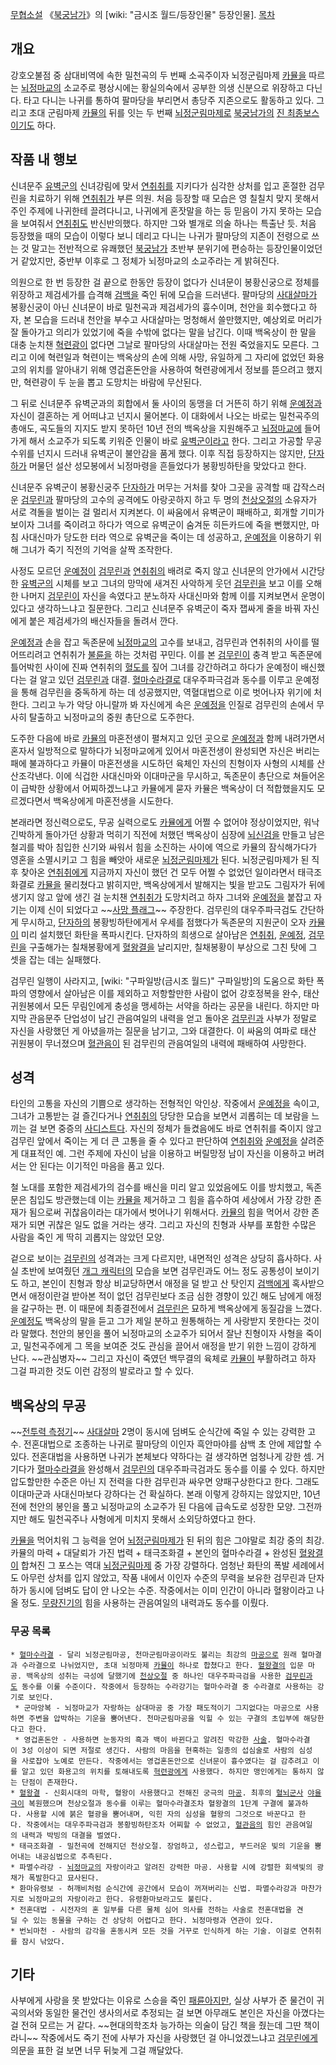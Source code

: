 [[무협소설]] 《[[북궁남가]]》의 [wiki: "금시조 월드/등장인물" 등장인물].
[[목차]]
== 개요 ==
강호오불점 중 삼대비역에 속한 밀천곡의 두 번째 소곡주이자 뇌정군림마제 [[카뮬]]을 따르는 [[뇌정마교]]의 소교주로 평상시에는 황실의숙에서 공부한 의생 신분으로 위장하고 다닌다. 타고 다니는 나귀를 통하여 팔마당을 부리면서 총당주 지존으로도 활동하고 있다. 그리고 초대 군림마제 [[카뮬]]의 뒤를 잇는 두 번째 [[뇌정군림마제]]로 [[북궁남가]]의 [[진 최종보스]]이기도 하다.

== 작품 내 행보 ==
신녀문주 [[유벽군]]의 신녀강림에 맞서 [[연취취]]를 지키다가 심각한 상처를 입고 혼절한 검무린을 치료하기 위해 [[연취취]]가 부른 의원. 처음 등장할 때 모습은 영 칠칠치 맞지 못해서 주인 주제에 나귀한테 끌려다니고, 나귀에게 혼잣말을 하는 등 믿음이 가지 못하는 모습을 보여줘서 [[연취취]]도 반신반의했다. 하지만 그와 별개로 의술 하나는 특출난 듯. 처음 등장했을 때의 모습이 이렇다 보니 데리고 다니는 나귀가 팔마당의 지존이 전령으로 쓰는 것 말고는 전반적으로 유쾌했던 [[북궁남가]] 초반부 분위기에 편승하는 등장인물이었던 거 같았지만, 중반부 이후로 그 정체가 뇌정마교의 소교주라는 게 밝혀진다.

의원으로 한 번 등장한 걸 끝으로 한동안 등장이 없다가 신녀문이 봉황신궁으로 정체를 위장하고 제검세가를 습격해 [[검백]]을 죽인 뒤에 모습을 드러낸다. 팔마당의 [[사대살마]]가 봉황신궁이 아닌 신녀문이 바로 밀천곡과 제검세가의 흉수이며, 천안을 회수했다고 하자, 본 모습을 드러내 천안을 부수고 사대살마는 멍청해서 쓸만했지만, 예상외로 머리가 잘 돌아가고 의리가 있었기에 죽을 수밖에 없다는 말을 남긴다. 이때 백옥상이 한 말을 대충 눈치챈 [[혁련광]]이 없다면 그날로 팔마당의 사대살마는 전원 죽었을지도 모른다. 그리고 이에 혁련일과 혁련이는 백옥상의 손에 의해 사망, 유일하게 그 자리에 없었던 화용고의 위치를 알아내기 위해 영겁혼돈안을 사용하여 혁련광에게서 정보를 뜯으려고 했지만, 혁련광이 두 눈을 뽑고 도망치는 바람에 무산된다. 

그 뒤로 신녀문주 유벽군과의 회합에서 둘 사이의 동맹을 더 거뜬히 하기 위해 [[운예정]]과 자신이 결혼하는 게 어떠냐고 넌지시 물어본다. 이 대화에서 나오는 바로는 밀천곡주의 총애도, 곡도들의 지지도 받지 못하던 10년 전의 백옥상을 지원해주고 [[뇌정마교]]에 들어가게 해서 소교주가 되도록 키워준 인물이 바로 [[유벽군]]이라고 한다. 그리고 가공할 무공 수위를 넌지시 드러내 유벽군이 불안감을 품게 했다. 이후 직접 등장하지는 않지만, [[단자하]]가 머물던 설산 성모봉에서 뇌정마령을 흔들었다가 봉황빙하탄을 맞았다고 한다. 

신녀문주 유벽군이 봉황신궁주 [[단자하]]가 머무는 거처를 찾아 그곳을 공격할 때 갑작스러운 [[검무린]]과 팔마당의 고수의 공격에도 아랑곳하지 하고 두 명의 [[천상오절]]의 소유자가 서로 격돌을 벌이는 걸 멀리서 지켜본다. 이 싸움에서 유벽군이 패배하고, 회개할 기미가 보이자 그녀를 죽이려고 하다가 역으로 유벽군이 숨겨둔 히든카드에 죽을 뻔했지만, 마침 사대신마가 당도한 터라 역으로 유벽군을 죽이는 데 성공하고, [[운예정]]을 이용하기 위해 그녀가 죽기 직전의 기억을 살짝 조작한다.

사정도 모르던 [[운예정]]이 [[검무린]]과 [[연취취]]의 배려로 죽지 않고 신녀문의 안가에서 시간당한 [[유벽군]]의 시체를 보고 그녀의 망막에 새겨진 사악하게 웃던 [[검무린]]을 보고 이를 오해한 나머지 [[검무린]]이 자신을 속였다고 분노하자 사대신마와 함께 이를 지켜보면서 운명이 있다고 생각하느냐고 질문한다. 그리고 신녀문주 유벽군이 죽자 잽싸게 줄을 바꿔 자신에게 붙은 제검세가의 배신자들을 돌려서 깐다.

[[운예정]]과 손을 잡고 독존문에 [[뇌정마교]]의 고수를 보내고, 검무린과 연취취의 사이를 떨어뜨리려고 연취취가 [[불륜]]을 하는 것처럼 꾸민다. 이를 본 [[검무린]]이 충격 받고 독존문에 틀어박힌 사이에 진짜 연취취의 [[혈도]]를 짚어 그녀를 강간하려고 하다가 운예정이 배신했다는 걸 알고 있던 [[검무린]]과 대결. [[혈마수라결]]로 대우주파극검과 동수를 이루고 운예정을 통해 검무린을 중독하게 하는 데 성공했지만, 역혈대법으로 이로 벗어나자 위기에 처한다. 그리고 누가 악당 아니랄까 봐 자신에게 속은 [[운예정]]을 인질로 검무린의 손에서 무사히 탈출하고 뇌정마교의 중원 총단으로 도주한다.

도주한 다음에 바로 [[카뮬]]의 마혼전생이 펼쳐지고 있던 곳으로 [[운예정]]과 함께 내려가면서 혼자서 일방적으로 말하다가 뇌정마교에게 있어서 마혼전생이 완성되면 자신은 버리는 패에 불과하다고 카뮬이 마혼전생을 시도하던 육체인 자신의 친형이자 사형의 시체를 산산조각낸다. 이에 식겁한 사대신마와 이대마군을 무시하고, 독존문이 총단으로 쳐들어온 이 급박한 상황에서 어찌하겠느냐고 카뮬에게 묻자 카뮬은 백옥상이 더 적합했을지도 모르겠다면서 백옥상에게 마혼전생을 시도한다.

본래라면 정신력으로도, 무공 실력으로도 [[카뮬]]에게 어쩔 수 없어야 정상이었지만, 워낙 긴박하게 돌아가던 상황과 먹히기 직전에 처했던 백옥상이 심장에 [[뇌신검]]을 만들고 남은 철괴를 박아 침입한 신기와 싸워서 힘을 소진하는 사이에 역으로 카뮬의 잠식해가다가 영혼을 소멸시키고 그 힘을 빼앗아 새로운 [[뇌정군림마제]]가 된다. 뇌정군림마제가 된 직후 찾아온 [[연취취]]에게 지금까지 자신이 했던 건 모두 어쩔 수 없었던 일이라면서 태극조화결로 [[카뮬]]을 물리쳤다고 밝히지만, 백옥상에게서 발해지는 빛을 받고도 그림자가 뒤에 생기지 않고 앞에 생긴 걸 눈치챈 [[연취취]]가 도망치려고 하자 그녀와 [[운예정]]을 붙잡고 자기는 이제 신이 되었다고 ~~[[사망 플래그]]~~ 주장한다. 검무린의 대우주파극검도 간단하게 무시하고, [[단자하]]의 봉황빙하탄에게서 우세를 점했다가 독존문의 지원군이 오자 [[카뮬]]이 미리 설치했던 화탄을 폭파시킨다. 단자하의 희생으로 살아남은 [[연취취]], [[운예정]], [[검무린]]을 구출해가는 칠채봉황에게 [[혈왕결]]을 날리지만, 칠채봉황이 부상으로 그친 탓에 그 셋을 잡는 데는 실패했다.

검무린 일행이 사라지고, [wiki: "구파일방(금시조 월드)" 구파일방]의 도움으로 화탄 폭파의 영향에서 살아남은 이를 제외하고 저항할만한 사람이 없어 강호정복을 완수, 태산 귀원봉에서 모든 무림인에게 충성을 맹세하는 서약을 하라는 공문을 내린다. 하지만 마지막 관음문주 단업성이 남긴 관음여일의 내력을 얻고 돌아온 [[검무린]]과 사부가 정말로 자신을 사랑했던 게 아녔을까는 질문을 남기고, 그와 대결한다. 이 싸움의 여파로 태산 귀원봉이 무너졌으며 [[혈관음]]이 된 검무린의 관음여일의 내력에 패배하여 사망한다.

== 성격 ==
타인의 고통을 자신의 기쁨으로 생각하는 전형적인 악인상. 작중에서 [[운예정]]을 속이고, 그녀가 고통받는 걸 즐긴다거나 [[연취취]]의 당당한 모습을 보면서 괴롭히는 데 보람을 느끼는 걸 보면 중증의 [[사디스트]]다. 자신의 정체가 들켰음에도 바로 연취취를 죽이지 않고 검무린 앞에서 죽이는 게 더 큰 고통을 줄 수 있다고 판단하여 [[연취취]]와 [[운예정]]을 살려준 게 대표적인 예. 그런 주제에 자신이 남을 이용하고 버릴망정 남이 자신을 이용하고 버려서는 안 된다는 이기적인 마음을 품고 있다.

철 노대를 포함한 제검세가의 검수를 배신을 미리 알고 있었음에도 이를 방치했고, 독존문은 침입도 방관했는데 이는 [[카뮬]]을 제거하고 그 힘을 흡수하여 세상에서 가장 강한 존재가 됨으로써 귀찮음이라는 대가에서 벗어나기 위해서다. [[카뮬]]의 힘을 먹어서 강한 존재가 되면 귀찮은 일도 없을 거라는 생각. 그리고 자신의 친형과 사부를 포함한 수많은 사람을 죽인 게 딱히 괴롭지는 않았던 모양.

겉으로 보이는 [[검무린]]의 성격과는 크게 다르지만, 내면적인 성격은 상당히 흡사하다. 사실 초반에 보여줬던 [[개그 캐릭터]]의 모습을 보면 검무린과도 어느 정도 공통성이 보이기도 하고, 본인이 친형과 항상 비교당하면서 애정을 덜 받고 산 탓인지 [[검백]]에게 혹사받으면서 애정이란걸 받아본 적이 없던 검무린보다 조금 심한 경향이 있긴 해도 남에게 애정을 갈구하는 편. 이 때문에 최종결전에서 [[검무린]]은 묘하게 백옥상에게 동질감을 느꼈다. [[운예정]]도 백옥상의 말을 듣고 그가 제일 분하고 원통해하는 게 사랑받지 못한다는 것이라 말했다. 천안의 봉인을 풀어 뇌정마교의 소교주가 되어서 잘난 친형이자 사형을 죽이고, 밀천곡주에게 그 목을 보여준 것도 관심을 끌어서 애정을 받기 위한 느낌이 강하게 난다. ~~관심병자~~ 그리고 자신이 죽였던 백무결의 육체로 [[카뮬]]이 부활하려고 하자 그걸 파괴한 것도 이런 감정의 발로라고 할 수 있다.

== 백옥상의 무공 ==
~~[[전투력 측정기]]~~ [[사대살마]] 2명이 동시에 덤벼도 순식간에 죽일 수 있는 강력한 고수. 전혼대법으로 조종하는 나귀로 팔마당의 이인자 흑안마야를 삼백 초 안에 제압할 수 있다. 전혼대법을 사용하면 나귀가 본체보다 약하다는 걸 생각하면 엄청나게 강한 셈. 거기다가 [[혈마수라결]]을 완성해서 [[검무린]]의 대우주파극검과도 동수를 이룰 수 있다. 하지만 압도할만한 수준은 아닌 지 전력을 다한 검무린과 싸우면 양패구상한다고 한다. 그래도 이대마군과 사대신마보다 강하다는 건 확실하다. 본래 이렇게 강하지는 않았지만, 10년 전에 천안의 봉인을 풀고 뇌정마교의 소교주가 된 다음에 급속도로 성장한 모양. 그전까지만 해도 밀천곡주나 사형에게 미치지 못해서 소외당하였다고 한다.

[[카뮬]]을 먹어치워 그 능력을 얻어 [[뇌정군림마제]]가 된 뒤의 힘은 그야말로 최강 중의 최강. 카뮬의 마력 + 대달뢰가 가진 법력 + 태극조화결 + 본인의 혈마수라결 + 완성된 [[혈왕결]]이 합쳐진 그 포스는 역대 [[뇌정군림마제]] 중 가장 강렬하다. 엄청난 화탄의 폭발 세례에서도 아무런 상처를 입지 않았고, 작품 내에서 이인자 수준의 무력을 보유한 검무린과 단자하가 동시에 덤벼도 답이 안 나오는 수준. 작중에서는 이미 인간이 아니라 혈왕이라고 나올 정도. [[무량진기]]의 힘을 사용하는 관음여일의 내력과도 동수를 이뤘다.

=== 무공 목록 ===
 * [[혈마수라결]] - 달리 뇌정군림마공, 천마군림마공이라도 불리는 최강의 [[마공]]으로 원래 혈마결과 수라결으로 나뉘었지만, 초대 뇌정마제 [[카뮬]]이 하나로 합쳤다고 한다. [[혈왕결]]의 입문 마공. 백옥상의 성취는 극성에 달했기에 [[천상오절]] 중 하나인 대우주파극검을 사용한 [[검무린]]과도 동수를 이룰 수준이다. 작중에서 등장하는 수라강기는 혈마수라결 중 수라결로 사용하는 강기로 보인다.
  * 군마앙복 - 뇌정마교가 자랑하는 삼대마공 중 가장 패도적이기 그지없다는 마공으로 사용하면 주변을 압박하는 기운을 뿜어낸다. 천마군림마공을 익힐 수 있는 구결의 초입부에 해당한다고 한다. 
  * 영겁혼돈안 - 사용하면 눈동자의 흑과 백이 바뀐다고 알려진 막강한 [[사술]]. 혈마수라결이 3성 이상이 되면 저절로 생긴다. 사람의 마음을 현혹하는 일종의 섭심술로 사람의 심성을 사로잡아 노예로 만든다. 작중에서는 영겁혼돈안으로 신녀문이 흉수였다는 걸 감추려고 이를 알고 있던 화용고의 위치를 토해내도록 [[혁련광]]에게 사용했다. 하지만 맹인에게는 통하지 않는 단점이 존재한다.
 * [[혈왕결]] - 신회시대의 마학, 혈왕이 사용했다고 전해진 궁극의 [[마공]]. 최후의 [[혈뇌군사]] [[야율극]]이 복원했으며 천상오절과 동수를 이루는 혈마수라결조차 혈왕결의 1단계 구결에 불과하다. 사용할 시에 붉은 혈광을 뿜어내며, 익힌 자의 심성을 혈왕의 그것으로 바꾼다고 한다. 작중에서는 대우주파극검과 봉황빙하탄조차 어찌할 수 없었고, [[혈관음]]의 힘인 관음여일의 내력과 박빙의 대결을 벌였다.
 * 태극조화결 - 밀천곡에 전해지던 천상오절. 장엄하고, 성스럽고, 부드러운 빛의 기운을 뿜어내는 내공심법으로 추측된다.
 * 파멸수라강 - [[뇌정마교]]의 자랑이라고 알려진 강력한 마공. 사용할 시에 강렬한 회색빛의 광채가 폭발한다고 묘사된다.
 * 환마유령보 - 허깨비처럼 순식간에 공간에서 모습이 꺼져버리는 신법. 파멸수라강과 마찬가지로 뇌정마교의 자랑이라고 한다. 유령환마보라고도 불린다.
 * 전혼대법 - 시전자의 혼 일부를 다른 물체 심어 의사를 전하는 사술로 전혼대법을 견딜 수 있는 동물을 구하는 건 상당히 어렵다고 한다. 뇌정마령과 연관이 있다.
 * 번뇌마천 - 사람의 감각을 혼동시켜 모든 것을 거꾸로 인식하게 하는 기술. 이걸로 연취취를 잠시 낚았다.

== 기타 ==
사부에게 사랑을 못 받았다는 이유로 스승을 죽인 [[패륜아]]지만, 실상 사부가 준 물건이 귀곡의서와 동일한 물건인 생사의서로 추정되는 걸 보면 아무래도 본인은 자신을 아꼈다는 걸 전혀 모르는 거 같다. ~~현대의학조차 능가하는 의술이 담긴 책을 줬는데 그딴 책이라니~~ 작중에서도 죽기 전에 사부가 자신을 사랑했던 걸 아니었겠느냐고 [[검무린]]에게 의문을 표한 걸 보면 너무 뒤늦게 그걸 깨달았다.
